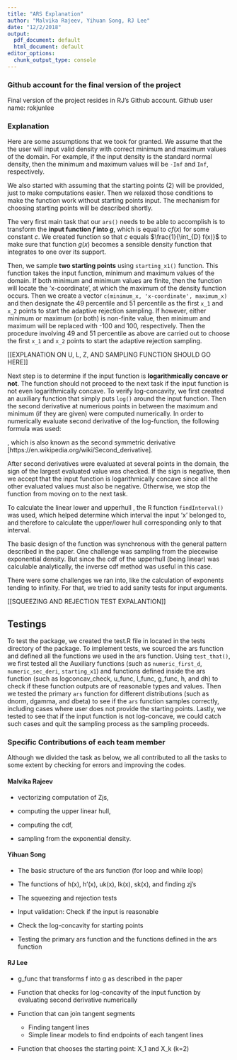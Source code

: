 ```yaml
---
title: "ARS Explanation"
author: "Malvika Rajeev, Yihuan Song, RJ Lee"
date: "12/2/2018"
output:
  pdf_document: default
  html_document: default
editor_options:
  chunk_output_type: console
---
```


### Github account for the final version of the project
Final version of the project resides in RJ's Github account.
Github user name: rokjunlee

<!-- The description does not need to be more than a few pages, but should describe the approach you took in terms of functions/modularity/object-oriented programming, and the testing that you carried out. It must include a paragraph describing the specific contributions of each team member and which person/people were responsible for each component of the work. -->

### Explanation
Here are some assumptions that we took for granted. We assume that the the user will input valid density with correct minimum and maximum values of the domain. For example, if the input density is the standard normal density, then the minimum and maximum values will be `-Inf` and `Inf`, respectively.

We also started with assuming that the starting points (2) will be provided, just to make computations easier. Then we relaxed those conditions to make the function work without starting points input. The mechanism for choosing starting points will be described shortly. 

The very first main task that our `ars()` needs to be able to accomplish is to transform the **input function $f$ into $g$**, which is equal to $cf(x)$ for some constant $c$. We created function so that $c$ equals $\frac{1}{\int_{D} f(x)}$ to make sure that function $g(x)$ becomes a sensible density function that integrates to one over its support. 

Then, we sample **two starting points** using `starting_x1()` function. This function takes the input function, minimum and maximum values of the domain. If both minimum and minimum values are finite, then the function will locate the 'x-coordinate', at which the maximum of the density function occurs. Then we create a vector `c(minimum_x, 'x-coordinate', maximum_x)` and then designate the 49 percentile and 51 percentile as the first `x_1` and `x_2` points to start the adaptive rejection sampling. If however, either minimum or maximum (or both) is non-finite value, then minimum and maximum will be replaced with -100 and 100, respectively. Then the procedure involving 49 and 51 percentile as above are carried out to choose the first `x_1` and `x_2` points to start the adaptive rejection sampling.

[[EXPLANATION ON U, L, Z, AND SAMPLING FUNCTION SHOULD GO HERE]]

Next step is to determine if the input function is **logarithmically concave or not**. The function should not proceed to the next task if the input function is not even logarithmically concave. To verify log-concavity, we first created an auxiliary function that simply puts `log()` around the input function. Then the second derivative at numerious points in between the maximum and minimum (if they are given) were computed numerically. In order to numerically evaluate second derivative of the log-function, the following formula was used:

\begin{align*}
  f''(x) = lim_{h \rightarrow 0} \frac{f(x+h)-2f(x)+f(x+h)}{h^{2}}
\end{align*}
, which is also known as the second symmetric derivative [https://en.wikipedia.org/wiki/Second_derivative]. 

After second derivatives were evaluated at several points in the domain, the sign of the largest evaluated value was checked. If the sign is negative, then we accept that the input function is logarithmically concave since all the other evaluated values must also be negative. Otherwise, we stop the function from moving on to the next task.

To calculate the linear lower and upperhull , the R function `findInterval()` was used, which helped determine which interval the input 'x' belonged to, and therefore to calculate the upper/lower hull corresponding only to that interval. 

The basic design of the function was synchronous with the general pattern described in the paper. One challenge was sampling from the piecewise exponential density. But since the cdf of the upperhull (being linear) was calculable analytically, the inverse cdf method was useful in this case.   

There were some challenges we ran into, like the calculation of exponents tending to infinity. For that, we tried to add sanity tests for input arguments.


[[SQUEEZING AND REJECTION TEST EXPALANTION]]


## Testings

To test the package, we created the test.R file in located in the tests directory of the package. To implement tests, we sourced the ars function and defined all the functions we used in the ars function. Using `test_that()`, we first tested all the Auxiliary functions (such as `numeric_first_d`, `numeric_sec_deri`, `starting_x1`) and functions defined inside the ars function (such as logconcav_check, u_func, l_func, g_func, h, and dh) to check if these function outputs are of reasonable types and values. Then we tested the primary `ars` function for different distributions (such as dnorm, dgamma, and dbeta) to see if the `ars` function samples correctly, including cases where user does not provide the starting points. Lastly, we tested to see that if the input function is not log-concave, we could catch such cases and quit the sampling process as the sampling proceeds.


### Specific Contributions of each team member 

Although we divided the task as below, we all contributed to all the tasks to some extent by checking for errors and improving the codes.

#### Malvika Rajeev
* vectorizing computation of Zjs, 

* computing the upper linear hull, 

* computing the cdf, 

* sampling from the exponential density.

#### Yihuan Song
* The basic structure of the ars function (for loop and while loop)

* The functions of h(x), h'(x), uk(x), lk(x), sk(x), and finding zj's

* The squeezing and rejection tests

* Input validation: Check if the input is reasonable

* Check the log-concavity for starting points

* Testing the primary ars function and the functions defined in the ars function


#### RJ Lee
* g_func that transforms f into g as described in the paper

* Function that checks for log-concavity of the input function by evaluating second derivative numerically

* Function that can join tangent segments
    - Finding tangent lines
    - Simple linear models to find endpoints of each tangent lines
* Function that chooses the starting point: X_1 and X_k (k=2)



